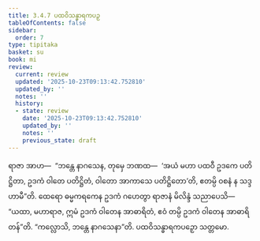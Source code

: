```yaml
---
title: 3.4.7 ပထဝိသန္ဓာရကပဉှ
tableOfContents: false
sidebar:
  order: 7
type: tipitaka
basket: su
book: mi
review:
  current: review
  updated: '2025-10-23T09:13:42.752810'
  updated_by: ''
  notes: ''
  history:
  - state: review
    date: '2025-10-23T09:13:42.752810'
    updated_by: ''
    notes: ''
    previous_state: draft
---
```



<ReviewStatus review={frontmatter.review} showDetails={true} />

<HypothesisAnnotation frontmatter={frontmatter} />

<DynamicBreadcrumb />

<Division number="69" book="mi" e="ch" v="28">

<Paragraph number="346" book="mi">
ရာဇာ အာဟ—  “ဘန္တေ နာဂသေန, တုမှေ ဘဏထ—  ‘အယံ မဟာ ပထဝီ ဥဒကေ ပတိဋ္ဌိတာ, ဥဒကံ ဝါတေ ပတိဋ္ဌိတံ, ဝါတော အာကာသေ ပတိဋ္ဌိတော’တိ, ဧတမ္ပိ ဝစနံ န သဒ္ဒဟာမီ”တိ. ထေရော ဓမ္မကရကေန ဥဒကံ ဂဟေတွာ ရာဇာနံ မိလိန္ဒံ သညာပေသိ—  “ယထာ, မဟာရာဇ, ဣမံ ဥဒကံ ဝါတေန အာဓာရိတံ, ဧဝံ တမ္ပိ ဥဒကံ ဝါတေန အာဓာရိတန်”တိ.
</Paragraph>

<Paragraph number="347" book="mi">
“ကလ္လောသိ, ဘန္တေ နာဂသေနာ”တိ.

</Paragraph>
</Division>

<Paragraph number="348" type="center" book="mi">
ပထဝိသန္ဓာရကပဉှော သတ္တမော.
</Paragraph>